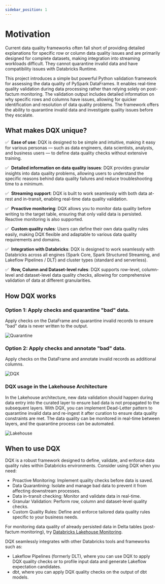```yaml
---
sidebar_position: 1
---
```


# Motivation

Current data quality frameworks often fall short of providing detailed explanations for specific row or column
data quality issues and are primarily designed for complete datasets, 
making integration into streaming workloads difficult.
They cannot quarantine invalid data and have compatibility issues with Databricks Runtime.

This project introduces a simple but powerful Python validation framework for assessing the data quality of PySpark DataFrames.
It enables real-time quality validation during data processing rather than relying solely on post-factum monitoring.
The validation output includes detailed information on why specific rows and columns have issues, 
allowing for quicker identification and resolution of data quality problems. The framework offers the ability to quarantine invalid data
and investigate quality issues before they escalate.

## What makes DQX unique?

✅ &nbsp;**Ease of use**: DQX is designed to be simple and intuitive, making it easy for various personas — such as data engineers, data scientists, analysts, and business users — to define data quality checks without extensive training.

✅ &nbsp;**Detailed information on data quality issues**: DQX provides granular insights into data quality problems, allowing users to understand the specific reasons behind data quality failures and reduce troubleshooting time to a minimum.

✅ &nbsp;**Streaming support**: DQX is built to work seamlessly with both data at-rest and in-transit, enabling real-time data quality validation.

✅ &nbsp;**Proactive monitoring**: DQX allows you to monitor data quality before writing to the target table, ensuring that only valid data is persisted. Reactive monitoring is also supported.

✅ &nbsp;**Custom quality rules**: Users can define their own data quality rules easily, making DQX flexible and adaptable to various data quality requirements and domains.

✅ &nbsp;**Integration with Databricks**: DQX is designed to work seamlessly with Databricks across all engines (Spark Core, Spark Structured Streaming, and Lakeflow Pipelines / DLT) and cluster types (standard and serverless).

✅ &nbsp;**Row, Column and Dataset-level rules**: DQX supports row-level, column-level and dataset-level data quality checks, allowing for comprehensive validation of data at different granularities.

## How DQX works

### Option 1: Apply checks and quarantine "bad" data.

Apply checks on the DataFrame and quarantine invalid records to ensure "bad" data is never written to the output.

<div className='bg-gray-100 p-4 rounded-lg'>
 <img src={useBaseUrl('/img/dqx_quarantine.png')} alt="Quarantine" />
</div>

### Option 2: Apply checks and annotate "bad" data.

Apply checks on the DataFrame and annotate invalid records as additional columns.

<div className='bg-gray-100 p-4 rounded-lg'>
 <img src={useBaseUrl('/img/dqx.png')} alt="DQX" />
</div>

### DQX usage in the Lakehouse Architecture

In the Lakehouse architecture, new data validation should happen during data entry into the curated layer to ensure bad data is not propagated to the subsequent layers.
With DQX, you can implement Dead-Letter pattern to quarantine invalid data and re-ingest it after curation to ensure data quality constraints are met.
The data quality can be monitored in real-time between layers, and the quarantine process can be automated.

<div className='bg-gray-100 p-4 rounded-lg'>
 <img src={useBaseUrl('/img/dqx_lakehouse.png')} alt="Lakehouse" />
</div>

## When to use DQX

DQX is a robust framework designed to define, validate, and enforce data quality rules within Databricks environments.
Consider using DQX when you need:
* Proactive Monitoring: Implement quality checks before data is saved.
* Data Quarantining: Isolate and manage bad data to prevent it from affecting downstream processes.
* Data in-transit checking: Monitor and validate data in real-time.
* Granular Validation: Perform row, column and dataset-level quality checks.
* Custom Quality Rules: Define and enforce tailored data quality rules specific to your business needs.

For monitoring data quality of already persisted data in Delta tables (post-factum monitoring), try
[Databricks Lakehouse Monitoring](https://docs.databricks.com/en/lakehouse-monitoring/index.html).

DQX seamlessly integrates with other Databricks tools and frameworks such as:
* Lakeflow Pipelines (formerly DLT), where you can use DQX to apply DQX quality checks or to profile input data and generate Lakeflow expectation candidates.
* dbt, where you can apply DQX quality checks on the output of dbt models.
